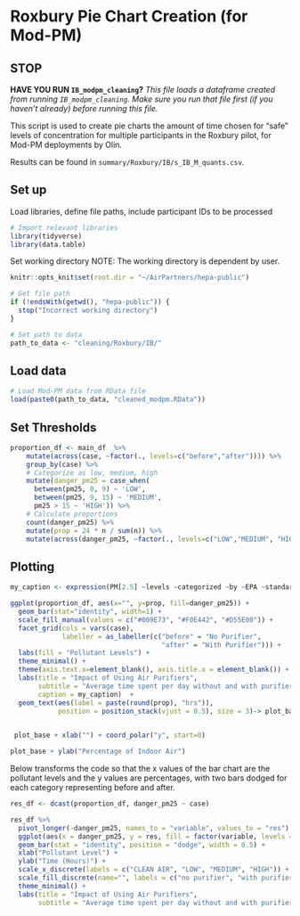 # Roxbury Pie Chart Creation (for Mod-PM)

## STOP

**HAVE YOU RUN `IB_modpm_cleaning`?**
*This file loads a dataframe created from running `IB_modpm_cleaning`. Make sure you run that file first (if you haven't already) before running this file.*

This script is used to create pie charts the amount of time chosen for "safe" levels of concentration for multiple participants in the Roxbury pilot, for Mod-PM deployments by Olin.

Results can be found in `summary/Roxbury/IB/s_IB_M_quants.csv`.

## Set up
Load libraries, define file paths, include participant IDs to be processed
```r
# Import relevant libraries
library(tidyverse)
library(data.table)
```

Set working directory
NOTE: The working directory is dependent by user. 
```r
knitr::opts_knit$set(root.dir = "~/AirPartners/hepa-public")
```

```r
# Get file path
if (!endsWith(getwd(), "hepa-public")) {
  stop("Incorrect working directory")
}
```

```r
# Set path to data
path_to_data <- "cleaning/Roxbury/IB/"
```

## Load data
```r
# Load Mod-PM data from RData file
load(paste0(path_to_data, "cleaned_modpm.RData"))
```

## Set Thresholds
```r
proportion_df <- main_df  %>% 
    mutate(across(case, ~factor(., levels=c("before","after")))) %>%
    group_by(case) %>%
    # Categorize as low, medium, high
    mutate(danger_pm25 = case_when(
      between(pm25, 0, 9) ~ 'LOW',
      between(pm25, 9, 15) ~ 'MEDIUM',
      pm25 > 15 ~ 'HIGH')) %>%
    # Calculate proportions
    count(danger_pm25) %>%
    mutate(prop = 24 * n / sum(n)) %>% 
    mutate(across(danger_pm25, ~factor(., levels=c("LOW","MEDIUM", "HIGH"))))
```

## Plotting
```r
my_caption <- expression(PM[2.5] ~levels ~categorized ~by ~EPA ~standards)

ggplot(proportion_df, aes(x="", y=prop, fill=danger_pm25)) +
  geom_bar(stat="identity", width=1) +
  scale_fill_manual(values = c("#009E73", "#F0E442", "#D55E00")) +
  facet_grid(cols = vars(case),
             labeller = as_labeller(c("before" = "No Purifier", 
                                      "after" = "With Purifier"))) +
  labs(fill = "Pollutant Levels") + 
  theme_minimal() +
  theme(axis.text.x=element_blank(), axis.title.x = element_blank()) +
  labs(title = "Impact of Using Air Purifiers",
       subtitle = "Average time spent per day without and with purifier",
       caption = my_caption)  + 
  geom_text(aes(label = paste(round(prop), "hrs")),
            position = position_stack(vjust = 0.5), size = 3)-> plot_base
  
```

```r
 plot_base + xlab("") + coord_polar("y", start=0)
```
```r
plot_base + ylab("Percentage of Indoor Air")
```
Below transforms the code so that the x values of the bar chart are the
pollutant levels and the y values are percentages, with two bars dodged for each
category representing before and after.

```r
res_df <- dcast(proportion_df, danger_pm25 ~ case)

res_df %>%
  pivot_longer(-danger_pm25, names_to = "variable", values_to = "res") %>%
  ggplot(aes(x = danger_pm25, y = res, fill = factor(variable, levels = c("before", "after")))) +
  geom_bar(stat = "identity", position = "dodge", width = 0.5) + 
  xlab("Pollutant Level") +
  ylab("Time (Hours)") +
  scale_x_discrete(labels = c("CLEAN AIR", "LOW", "MEDIUM", "HIGH")) +
  scale_fill_discrete(name="", labels = c("no purifier", "with purifier")) +
  theme_minimal() +
  labs(title = "Impact of Using Air Purifiers",
       subtitle = "Average time spent per day without and with purifier")
```



